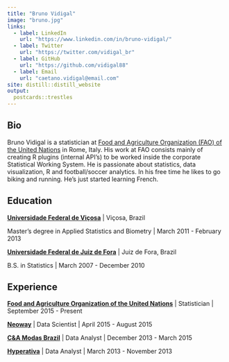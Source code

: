 ```yaml
---
title: "Bruno Vidigal"
image: "bruno.jpg"
links:
  - label: LinkedIn
    url: "https://www.linkedin.com/in/bruno-vidigal/"
  - label: Twitter
    url: "https://twitter.com/vidigal_br"
  - label: GitHub
    url: "https://github.com/vidigal88"
  - label: Email
    url: "caetano.vidigal@email.com"
site: distill::distill_website
output:
  postcards::trestles
---
```

 
## Bio

Bruno Vidigal is a statistician at [Food and Agriculture Organization (FAO) of the United Nations](http://www.fao.org/home/en/) in Rome, Italy. His work at FAO consists mainly of creating R plugins (internal API's) to be worked inside the corporate Statistical Working System. He is passionate about statistics, data visualization, R and football/soccer analytics. In his free time he likes to go biking and running. He's just started learning French.

## Education

**[Universidade Federal de Viçosa](https://www.ufv.br/)** | Viçosa, Brazil

Master's degree in Applied Statistics and Biometry | March 2011 - February 2013

**[Universidade Federal de Juiz de Fora](https://www2.ufjf.br/ufjf/)** | Juiz de Fora, Brazil

B.S. in Statistics | March 2007 - December 2010

## Experience

**[Food and Agriculture Organization of the United Nations]((http://www.fao.org/home/en/))** | Statistician | September 2015 - Present

**[Neoway](https://www.neoway.com.br/)** | Data Scientist | April 2015 - August 2015

**[C&A Modas Brazil](https://www.cea.com.br/)** | Data Analyst | December 2013 - March 2015

**[Hyperativa](https://www.hyperativa.com.br/)** | Data Analyst | March 2013 - November 2013


